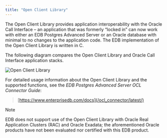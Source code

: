 ```yaml
---
title: "Open Client Library"
---
```


<div id="open_client_library" class="registered_link"></div>

The Open Client Library provides application interoperability with the Oracle Call Interface – an application that was formerly “locked in” can now work with either an EDB Postgres Advanced Server or an Oracle database with minimal to no changes to the application code. The EDB implementation of the Open Client Library is written in C.

The following diagram compares the Open Client Library and Oracle Call Interface application stacks.

![Open Client Library](images/open_client_library.png)

For detailed usage information about the Open Client Library and the supported functions, see the *EDB Postgres Advanced Server OCL Connector Guide*:

> [https://www.enterprisedb.com/docs](/ocl_connector/latest/)

<div class="note">

<div class="title">

Note

</div>

EDB does not support use of the Open Client Library with Oracle Real Application Clusters (RAC) and Oracle Exadata; the aforementioned Oracle products have not been evaluated nor certified with this EDB product.

</div>
